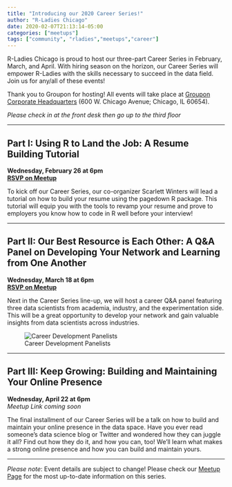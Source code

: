 ```yaml
---
title: "Introducing our 2020 Career Series!"
author: "R-Ladies Chicago"
date: 2020-02-07T21:13:14-05:00
categories: ["meetups"]
tags: ["community", "rladies","meetups","career"]
---
```


R-Ladies Chicago is proud to host our three-part Career Series in February, March, and April. With hiring season on the horizon, our Career Series will empower R-Ladies with the skills necessary to succeed in the data field. Join us for any/all of these events!     
  
Thank you to Groupon for hosting! All events will take place at [Groupon Corporate Headquarters](https://goo.gl/maps/BoaBY8Gn9fKDgqTBA) (600 W. Chicago Avenue; Chicago, IL 60654).    
   
   
*Please check in at the front desk then go up to the third floor*  
  
------  
  
## Part I: Using R to Land the Job: A Resume Building Tutorial

**Wednesday, February 26 at 6pm**  
**[RSVP on Meetup](https://www.meetup.com/rladies-chicago/events/268252477/)**
  
To kick off our Career Series, our co-organizer Scarlett Winters will lead a tutorial on how to build your resume using the pagedown R package. This tutorial will equip you with the tools to revamp your resume and prove to employers you know how to code in R well before your interview!        
  
------  
    
## Part II: Our Best Resource is Each Other: A Q&A Panel on Developing Your Network and Learning from One Another  
  
**Wednesday, March 18 at 6pm**  
**[RSVP on Meetup](https://www.meetup.com/rladies-chicago/events/269010701/)**   
  
Next in the Career Series line-up, we will host a career Q&A panel featuring three data scientists from academia, industry, and the experimentation side. This will be a great opportunity to develop your network and gain valuable insights from data scientists across industries.  
    
![Career Development Panelists](https://secure.meetupstatic.com/photos/event/b/7/5/8/highres_489346936.jpeg)
    
------
  
## Part III: Keep Growing: Building and Maintaining Your Online Presence  
  
**Wednesday, April 22 at 6pm**  
*Meetup Link coming soon*  
  
The final installment of our Career Series will be a talk on how to build and maintain your online presence in the data space. Have you ever read someone's data science blog or Twitter and wondered how they can juggle it all? Find out how they do it, and how you can, too! We’ll learn what makes a strong online presence and how you can build and maintain yours.    
  
     
------  
   
*Please note*: Event details are subject to change! Please check our [Meetup Page](https://www.meetup.com/rladies-chicago) for the most up-to-date information on this series. 
    
    
